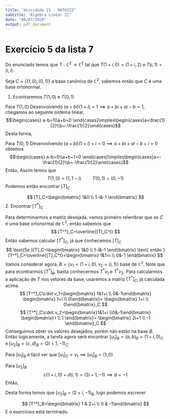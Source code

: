 ```yaml
---
title: "Atividade 21 - MAT0222"
subtitle: "Álgebra Linear II"
date: "08/07/2020"
output: pdf_document
---
```

# Exercício 5 da lista 7

Do enunciado temos que $T:\mathbb{C}^2\longrightarrow\mathbb{C}^2$ tal que $T(1+i,0)=(1+i,2)$ e $T(i,1)=(i,i)$.

Seja $C=\{(1,0),(0,1)\}$ a base canônica de $\mathbb{C}^2$, sabemos então que $C$ é uma base ortonormal.

1. Econtraremos $T(1,0)$ e $T(0,1)$

Para $T(1,0)$
\begin{align*}
T(1,0)&=xT(1+i,0)+yT(i,1)\implies(1,0)=x(1+i,0)+y(i,1),\hspace{0.5cm}x,y\in\mathbb{C}\\
y&=0 \text{ e } x(1+i)=1\implies (a+bi)(1+i)=1,\text{para }x=a+bi,\hspace{0.5cm}a,b\in \mathbb{R}
\end{align*}
Desenvolvendo $(a+bi)(1+i)=1\implies a+bi+ai-b=1$, chegamos ao seguinte sistema linear,
$$\begin{cases}
a-b=1\\a+b=0
\end{cases}\implies\begin{cases}a=\frac{1}{2}\\b=-\frac{1}{2}\end{cases}$$
Desta forma,
\begin{align*}
T(1,0)&=\left(\frac{1}{2}-\frac{1}{2}i\right)T(1+i,0)=\left(\frac{1}{2}-\frac{1}{2}i\right)(1+i,2)\\
&=\left(\frac{1}{2}-\frac{1}{2}i+\frac{1}{2}i+\frac{1}{2},1-i\right)=(1,1-i)
\end{align*}

Para $T(0,1)$
\begin{align*}
T(0,1)&=xT(1+i,0)+yT(i,1)\implies(0,1)=x(1+i,0)+y(i,1),\hspace{0.5cm}x,y\in\mathbb{C}\\
y&=1 \implies (a+bi)(1+i)+i=0,\text{para }x=a+bi,\hspace{0.5cm}a,b\in \mathbb{R}
\end{align*}
Desenvolvendo $(a+bi)(1+i)+i=0\implies a+bi+ai-b+i=0$ obtemos
$$\begin{cases}
a-b=0\\a+b+1=0
\end{cases}\implies\begin{cases}a=-\frac{1}{2}\\b=-\frac{1}{2}\end{cases}$$
Então,
\begin{align*}
T(0,1)&=\left(-\frac{1}{2}-\frac{1}{2}i\right)(1+i,2)+(i,i)\\
&=\left(-\frac{1}{2}-\frac{1}{2}i-\frac{1}{2}i+\frac{1}{2},-1-i\right)+(i,i)\\
&=(-i,-i-1)+(i,i)=(0,-1)
\end{align*}
Assim temos que
$$T(1,0)=(1,1-i)\hspace{1cm}T(0,1)=(0,-1)$$
Podemos então encontrar $[T]_C$

$$
[T]_C=\begin{bmatrix}
1&0 \\
1-i&-1
\end{bmatrix}
$$
2. Encontrar $[T^*]_C$

Para determinarmos a matriz desejada, vamos primeiro relembrar que se $C$ é uma base ortonormal de $\mathbb{C}^2$, então sabemos que 
$$
[T^*]_C=\overline{[T]_C^t}
$$
Então sabemos calcular $[T^*]_C$, já que conhecemos $[T]_C$
$$
\text{Se }[T]_C=\begin{bmatrix}
1&0 \\
1-i&-1
\end{bmatrix} \text{ então } [T^*]_C=\overline{[T]_C^t}=\begin{bmatrix}
1&1+i \\
0&-1
\end{bmatrix}
$$
Vamos considerar agora, $B=\{v_1=(1+i,0),v_2=(i,1)\}$ base de $\mathbb{C}^2$. Note que para econtrarmos $[T^*]_B$, basta conhecermos $T^*v_1$ e $T^*v_2$.
Para calcularmos a aplicação de $T$ nos vetores da base, usaremos a matriz $[T^*]_C$, já calculada acima.
$$
[T^*]_C\cdot v_1=\begin{bmatrix} 1&1+i \\ 0&-1\end{bmatrix}
\begin{bmatrix} 1+i \\ 0\end{bmatrix}=
\begin{bmatrix} 1+i \\ 0\end{bmatrix}_C
$$
$$
[T^*]_C\cdot v_2=\begin{bmatrix}1&1+i \\0&-1\end{bmatrix}
\begin{bmatrix} i \\ 1 \end{bmatrix}=
\begin{bmatrix} 2i+1 \\ -1 \end{bmatrix}_C
$$
Conseguimos obter os valores desejados, porém não estão na base $B$. Então logicamente, a tarefa agora será encontrar $[u_1]_B=(a,b)_B=(1+i,0)_C$ e $[u_2]_B=(c,d)_B=(2i+1,-1)_C$

Para $[u_1]_B$ é fácil ver que $[u_1]_C=v_1 \implies [u_1]_B=(1,0)$

Para $[u_2]_B$
$$c(1+i,0)+d(i,1)=(2i+1,-1)\implies d=-1$$
Então,
\begin{align*}
c(1+i)-i&=2i-1\\
c(1+i)&=3i-1\\
c&=\frac{3i-1}{i+1}=\frac{(3i+1)(1-i)}{2}=\frac{3i+1+3-i}{2}\\
c&=\frac{4+2i}{2}=2+i
\end{align*}

Desta forma temos que $[u_2]_B=(2+i,-1)_B$, logo podemos escrever

$$
[T^*]_B=\begin{bmatrix} 1 & 2+i \\ 0 & -1\end{bmatrix}
$$
E o exercícios está terminado.










